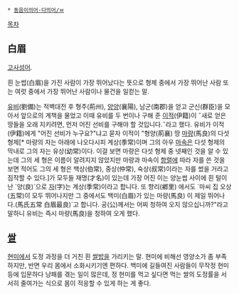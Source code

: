  * [[동음이의어·다의어/ㅂ]]

[[목차]]
== 白眉 ==
[[고사성어]].
 	
흰 눈썹(白眉)을 가진 사람이 가장 뛰어났다는 뜻으로 형제 중에서 가장 뛰어난 사람 또는 여럿 중에서 가장 뛰어난 사람이나 물건을 일컫는 말.

[[유비]](劉備)는 적벽대전 후 형주(荊州), [[양양]](襄陽), 남군(南郡)을 얻고 군신(群臣)을 모아서 앞으로의 계책을 물었고 이때 유비를 두 번이나 구해 준 [[이적]](伊籍)이 ˝새로 얻은 땅들을 오래 지키려면, 먼저 어진 선비를 구해야 할 것입니다.˝라고 했다. 
유비가 이적(伊籍)에게 "어진 선비가 누구요?"냐고 묻자 이적이 "형양(荊襄) 땅 [[마량]](馬良)의 다섯 형제[* 마량의 자는 아래에 나오다시피 계상(季常)이며 그의 아우 [[마속]]은 다섯 형제의 막내로 그의 자는 유상(幼常)이다. 이걸 보면 마량은 다섯 형제 중 넷째인 것을 알 수 있는데 그의 세 형은 이름이 알려지지 않았지만 마량과 마속이 [[항렬]]에 따라 자를 쓴 것을 보면 적어도 그의 세 형은 백상(伯常), 중상(仲常), 숙상(叔常)이라는 자를 썼을 거라고  짐작할 수 있다.]가 모두들 재명(才名)이 있는데 가장 어진 이는 양눈썹 사이에 흰 털이 난 ´양(良)´으로 [[자]](字)는 계상(季常)이라고 합니다. 또 향리(鄕里) 에서도 ´마씨 집 오상(五常)이 모두 뛰어나지만 그 중에서도 백미(白眉)가 있는 마량(馬良) 이 제일 뛰어나다.(馬氏五常 白眉最良)´고 합니다. 공(公)께서는 어찌 청하여 오지 않으십니까?"라고 말하니 유비는 즉시 마량(馬良)을 청하여 오게 했다.

== [[쌀]] ==
[[현미]]에서 도정 과정을 더 거친 흰 [[쌀밥]]을 가리키는 말. 현미에 비해선 영양소가 좀 부족하지만, 반면 우리 몸에서 소화시키기엔 편하다. 백미에 길들여진 사람들이 무작정 현미 등에 입문하다 낭패를 겪는 일이 많은데, 정 현미를 먹고 싶다면 먹는 쌀의 도정률을 서서히 줄여가는 식으로 몸이 적응할 수 있게 하는 게 좋다. 

